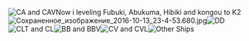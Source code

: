 [[File:Сохраненное_изображение_2016-10-13_23-14-25.922.jpg|thumb|CA and CAV]]Now i leveling Fubuki, Abukuma, Hibiki and kongou to K2[[File:Сохраненное_изображение_2016-10-13_23-4-53.680.jpg|thumb]][[File:Сохраненное_изображение_2016-10-13_23-5-36.374.jpg|thumb|DD]][[File:Сохраненное_изображение_2016-10-13_23-5-49.934.jpg|thumb|CLT and CL]][[File:Сохраненное_изображение_2016-10-13_23-6-5.489.jpg|thumb|BB and BBV]][[File:Сохраненное_изображение_2016-10-13_23-6-17.685.jpg|thumb|CV and CVL]][[File:Сохраненное_изображение_2016-10-13_23-9-36.65.jpg|thumb|Other Ships]]<ac_metadata title="Can i clear next event on easy?"> </ac_metadata>